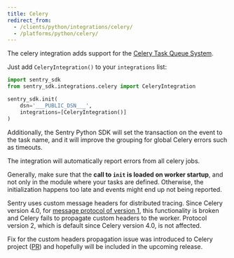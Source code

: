 ```yaml
---
title: Celery
redirect_from:
  - /clients/python/integrations/celery/
  - /platforms/python/celery/
---
```


The celery integration adds support for the [Celery Task Queue System](http://www.celeryproject.org/).

Just add `CeleryIntegration()` to your `integrations` list:

```python
import sentry_sdk
from sentry_sdk.integrations.celery import CeleryIntegration

sentry_sdk.init(
    dsn='___PUBLIC_DSN___',
    integrations=[CeleryIntegration()]
)
```

Additionally, the Sentry Python SDK will set the transaction on the event to the task name, and it will improve the grouping for global Celery errors such as timeouts.

The integration will automatically report errors from all celery jobs.

Generally, make sure that the **call to `init` is loaded on worker startup**, and not only in the module where your tasks are defined. Otherwise, the initialization happens too late and events might end up not being reported.


<Alert level="info" title="Note on distributed tracing"><markdown>

Sentry uses custom message headers for distributed tracing. Since Celery version 4.0, for [message protocol of version 1](https://docs.celeryproject.org/en/stable/internals/protocol.html#version-1), this functionality is broken and Celery fails to propagate custom headers to the worker. Protocol version 2, which is default since Celery version 4.0, is not affected.

Fix for the custom headers propagation issue was introduced to Celery project ([PR](https://github.com/celery/celery/pull/6374)) and hopefully will be included in the upcoming release.

</markdown></Alert>
